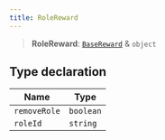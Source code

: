 ```yaml
---
title: RoleReward
---
```


> **RoleReward**: [`BaseReward`](/api/BaseReward) & `object`

## Type declaration

| Name | Type |
| ------ | ------ |
| `removeRole` | `boolean` |
| `roleId` | `string` |
